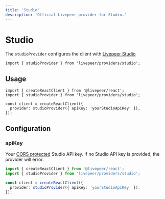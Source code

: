```yaml
---
title: 'Studio'
description: 'Official Livepeer provider for Studio.'
---
```



# Studio

The `studioProvider` configures the client with [Livepeer Studio](https://livepeer.studio)

```tsx
import { studioProvider } from 'livepeer/providers/studio';
```

## Usage

```tsx
import { createReactClient } from '@livepeer/react';
import { studioProvider } from 'livepeer/providers/studio';

const client = createReactClient({
  provider: studioProvider({ apiKey: 'yourStudioApiKey' }),
});
```

## Configuration

### apiKey

Your [CORS protected](https://docs.livepeer.studio/guides/livestreaming/api-key#cors) Studio API key.
If no Studio API key is provided, the provider will error.

```ts {5}
import { createReactClient } from '@livepeer/react';
import { studioProvider } from 'livepeer/providers/studio';

const client = createReactClient({
  provider: studioProvider({ apiKey: 'yourStudioApiKey' }),
});
```
